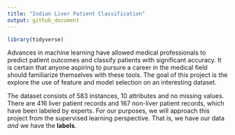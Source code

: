 ```yaml
---
title: "Indian Liver Patient Classification"
output: github_document
---
```


```r
library(tidyverse)
```


Advances in machine learning have allowed medical professionals to predict patient outcomes and classify patients with significant accuracy. It is certain that anyone aspiring to pursure a career in the medical field should familiarize themselves with these tools. The goal of this project is the explore the use of feature and model selection on an interesting dataset. 

The dataset consists of 583 instances, 10 attributes and no missing values. There are 416 liver patient records and 167 non-liver patient records, which have been labeled by experts. For our purposes, we will approach this project from the supervised learning perspective. That is, we have our data *and* we have the **labels**.












